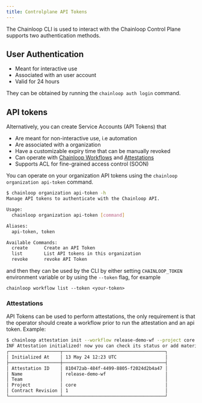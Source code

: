 ```yaml
---
title: Controlplane API Tokens
---
```


The Chainloop CLI is used to interact with the Chainloop Control Plane supports two authentication methods.

## User Authentication

- Meant for interactive use
- Associated with an user account
- Valid for 24 hours

They can be obtained by running the `chainloop auth login` command.

## API tokens

Alternatively, you can create Service Accounts (API Tokens) that

- Are meant for non-interactive use, i.e automation
- Are associated with a organization
- Have a customizable expiry time that can be manually revoked
- Can operate with [Chainloop Workflows](../../getting-started/workflow-definition) and [Attestations](../../getting-started/attestation-crafting)
- Supports ACL for fine-grained access control (SOON)

You can operate on your organization API tokens using the `chainloop organization api-token` command.

```sh
$ chainloop organization api-token -h
Manage API tokens to authenticate with the Chainloop API.

Usage:
  chainloop organization api-token [command]

Aliases:
  api-token, token

Available Commands:
  create      Create an API Token
  list        List API tokens in this organization
  revoke      revoke API Token
```

and then they can be used by the CLI by either setting `CHAINLOOP_TOKEN` environment variable or by using the `--token` flag, for example

```
chainloop workflow list --token <your-token>
```

### Attestations

API Tokens can be used to perform attestations, the only requirement is that the operator should create a workflow prior to run the attestation and an api token. Example:

```bash
$ chainloop attestation init --workflow release-demo-wf --project core --token $API_TOKEN
INF Attestation initialized! now you can check its status or add materials to it
┌───────────────────┬──────────────────────────────────────┐
│ Initialized At    │ 13 May 24 12:23 UTC                  │
├───────────────────┼──────────────────────────────────────┤
│ Attestation ID    │ 810472ab-484f-4499-8805-f2024d2b4a47 │
│ Name              │ release-demo-wf                      │
│ Team              │                                      │
│ Project           │ core                                 │
│ Contract Revision │ 1                                    │
└───────────────────┴──────────────────────────────────────┘
```